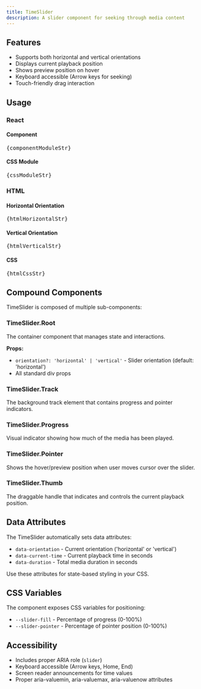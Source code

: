 ```yaml
---
title: TimeSlider
description: A slider component for seeking through media content
---
```



## Features

- Supports both horizontal and vertical orientations
- Displays current playback position
- Shows preview position on hover
- Keyboard accessible (Arrow keys for seeking)
- Touch-friendly drag interaction

## Usage

### React

#### Component
<pre>{componentModuleStr}</pre>

#### CSS Module
<pre>{cssModuleStr}</pre>

### HTML

#### Horizontal Orientation
<pre>{htmlHorizontalStr}</pre>

#### Vertical Orientation
<pre>{htmlVerticalStr}</pre>

#### CSS
<pre>{htmlCssStr}</pre>

## Compound Components

TimeSlider is composed of multiple sub-components:

### TimeSlider.Root
The container component that manages state and interactions.

**Props:**
- `orientation?: 'horizontal' | 'vertical'` - Slider orientation (default: 'horizontal')
- All standard div props

### TimeSlider.Track
The background track element that contains progress and pointer indicators.

### TimeSlider.Progress
Visual indicator showing how much of the media has been played.

### TimeSlider.Pointer
Shows the hover/preview position when user moves cursor over the slider.

### TimeSlider.Thumb
The draggable handle that indicates and controls the current playback position.

## Data Attributes

The TimeSlider automatically sets data attributes:

- `data-orientation` - Current orientation ('horizontal' or 'vertical')
- `data-current-time` - Current playback time in seconds
- `data-duration` - Total media duration in seconds

Use these attributes for state-based styling in your CSS.

## CSS Variables

The component exposes CSS variables for positioning:

- `--slider-fill` - Percentage of progress (0-100%)
- `--slider-pointer` - Percentage of pointer position (0-100%)

## Accessibility

- Includes proper ARIA role (`slider`)
- Keyboard accessible (Arrow keys, Home, End)
- Screen reader announcements for time values
- Proper aria-valuemin, aria-valuemax, aria-valuenow attributes

